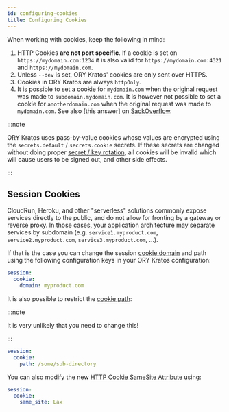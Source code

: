 ```yaml
---
id: configuring-cookies
title: Configuring Cookies
---
```


When working with cookies, keep the following in mind:

1. HTTP Cookies **are not port specific**. If a cookie is set on
   `https://mydomain.com:1234` it is also valid for `https://mydomain.com:4321`
   and `https://mydomain.com`.
2. Unless `--dev` is set, ORY Kratos' cookies are only sent over HTTPS.
3. Cookies in ORY Kratos are always `httpOnly`.
4. It is possible to set a cookie for `mydomain.com` when the original request
   was made to `subdomain.mydomain.com`. It is however not possible to set a
   cookie for `anotherdomain.com` when the original request was made to
   `mydomain.com`. See also [this answer] on
   [SackOverflow](https://stackoverflow.com/questions/18492576/share-cookie-between-subdomain-and-domain).

:::note

ORY Kratos uses pass-by-value cookies whose values are encrypted using the
`secrets.default` / `secrets.cookie` secrets. If these secrets are changed
without doing proper [secret / key rotation](secret-key-rotation), all cookies
will be invalid which will cause users to be signed out, and other side effects.

:::

## Session Cookies

CloudRun, Heroku, and other "serverless" solutions commonly expose services
directly to the public, and do not allow for fronting by a gateway or reverse
proxy. In those cases, your application architecture may separate services by
subdomain (e.g. `service1.myproduct.com`, `service2.myproduct.com`,
`service3.myproduct.com`, ...).

If that is the case you can change the session
[cookie domain](https://developer.mozilla.org/en-US/docs/Web/HTTP/Cookies) and
path using the following configuration keys in your ORY Kratos configuration:

```yaml title="path/to/kratos/config.yml
session:
  cookie:
    domain: myproduct.com
```

It is also possible to restrict the
[cookie path](https://developer.mozilla.org/en-US/docs/Web/HTTP/Cookies):

:::note

It is very unlikely that you need to change this!

:::

```yaml title="path/to/kratos/config.yml
session:
  cookie:
    path: /some/sub-directory
```

You can also modify the new
[HTTP Cookie SameSite Attribute](https://developer.mozilla.org/en-US/docs/Web/HTTP/Headers/Set-Cookie/SameSite)
using:

```yaml title="path/to/kratos/config.yml
session:
  cookie:
    same_site: Lax
```
